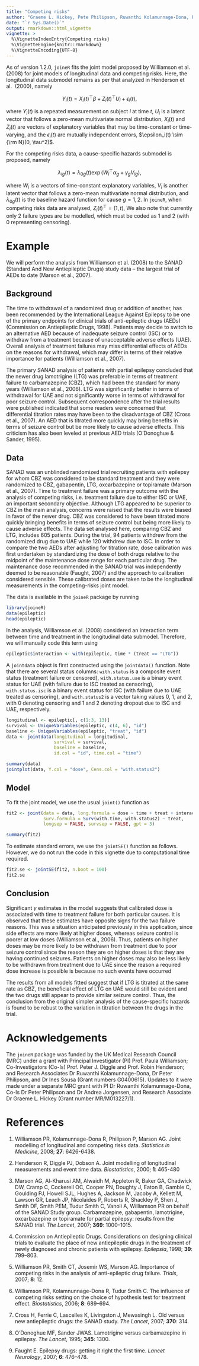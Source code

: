 ```yaml
---
title: "Competing risks"
author: "Graeme L. Hickey, Pete Philipson, Ruwanthi Kolamunnage-Dona, Paula Williamson"
date: "`r Sys.Date()`"
output: rmarkdown::html_vignette
vignette: >
  %\VignetteIndexEntry{Competing risks}
  %\VignetteEngine{knitr::rmarkdown}
  %\VignetteEncoding{UTF-8}
---
```


As of version 1.2.0, `joineR` fits the joint model proposed by Williamson et al.
(2008) for joint models of longitudinal data and competing risks. Here, the 
longitudinal data submodel remains as per that analyzed in Henderson et al. 
(2000), namely

$$Y_i(t) = X_i(t)^\top \beta + Z_i(t)^\top U_i + \epsilon_i(t),$$

where $Y_i(t)$ is a repeated measurement on subject $i$ at time $t$, $U_i$ is a 
latent vector that follows a zero-mean multivariate normal distribution, 
$X_i(t)$ and $Z_i(t)$ are vectors of explanatory variables that may be 
time-constant or time-varying, and the $\epsilon_i(t)$ are mutually independent
errors, $\epsilon_i(t) \sim {\rm N}(0, \tau^2)$.

For the competing risks data, a cause-specific hazards submodel is proposed, 
namely

$$\lambda_{ig}(t) = \lambda_{0g}(t) \exp(W_i^\top \alpha_g + \gamma_g V_{ig}),$$

where $W_i$ is a vectors of time-constant explanatory variables, $V_i$ is 
another latent vector that follows a zero-mean multivariate normal distribution,
and $\lambda_{0g}(t)$ is the baseline hazard function for cause $g = 1, 2$. In
`joineR`, when competing risks data are analysed, $Z_i(t)^\top  = (1, t)$, We
also note that currently only 2 failure types are be modelled, which must be
coded as 1 and 2 (with 0 representing censoring).

# Example

We will perform the analysis from Williamson et al. (2008) to the SANAD
(Standard And New Antiepileptic Drugs) study data -- the largest trial of AEDs
to date (Marson et al., 2007).

## Background

The time to withdrawal of a randomized drug or addition of another, has been 
recommended by the International League Against Epilepsy to be one of the 
primary endpoints for clinical trials of anti-epileptic drugs (AEDs) (Commission
on Antiepileptic Drugs, 1998). Patients may decide to switch to an alternative 
AED because of inadequate seizure control (ISC) or to withdraw from a treatment 
because of unacceptable adverse effects (UAE). Overall analysis of treatment 
failures may miss differential effects of AEDs on the reasons for withdrawal, 
which may differ in terms of their relative importance for patients (Williamson 
et al., 2007).

The primary SANAD analysis of patients with partial epilepsy concluded that the 
newer drug lamotrigine (LTG) was preferable in terms of treatment failure to 
carbamazepine (CBZ), which had been the standard for many years (Williamson et 
al., 2006). LTG was significantly better in terms of withdrawal for UAE and not 
significantly worse in terms of withdrawal for poor seizure control. Subsequent 
correspondence after the trial results were published indicated that some 
readers were concerned that differential titration rates may have been to the 
disadvantage of CBZ (Cross et al., 2007). An AED that is titrated more quickly 
may bring benefits in terms of seizure control but be more likely to cause 
adverse effects. This criticism has also been leveled at previous AED trials 
(O’Donoghue & Sander, 1995).

## Data

SANAD was an unblinded randomized trial recruiting patients with epilepsy for 
whom CBZ was considered to be standard treatment and they were randomized to 
CBZ, gabapentin, LTG, oxcarbazepine or topiramate (Marson et al., 2007). Time to
treatment failure was a primary outcome with the analysis of competing risks, 
i.e. treatment failure due to either ISC or UAE, an important secondary 
objective. Although LTG appeared to be superior to CBZ in the main analysis, 
concerns were raised that the results were biased in favor of the newer drug. 
CBZ was considered to have been titrated more quickly bringing benefits in terms
of seizure control but being more likely to cause adverse effects. The data set 
analysed here, comparing CBZ and LTG, includes 605 patients. During the trial, 
94 patients withdrew from the randomized drug due to UAE while 120 withdrew due 
to ISC. In order to compare the two AEDs after adjusting for titration rate, 
dose calibration was first undertaken by standardizing the dose of both drugs 
relative to the midpoint of the maintenance dose range for each particular drug.
The maintenance dose recommended in the SANAD trial was independently deemed to 
be reasonable (Faught, 2007) and the approach to calibration considered 
sensible. These calibrated doses are taken to be the longitudinal measurements 
in the competing-risks joint model.

The data is available in the `joineR` package by running

```r
library(joineR)
data(epileptic)
head(epileptic)
```

In the analysis, Williamson et al. (2008) considered an interaction term between
time and treatment in the longitudinal data submodel. Therefore, we will 
manually code this term using

```r
epileptic$interaction <- with(epileptic, time * (treat == "LTG"))
```

A `jointdata` object is first constructed using the `jointdata()` function. Note
that there are several status columns: `with.status` is a composite event status
(treatment failure or censored), `with.status.uae` is a binary event status for 
UAE (with failure due to ISC treated as censoring), `with.status.isc` is a 
binary event status for ISC (with failure due to UAE treated as censoring), and 
`with.status2` is a vector taking values 0, 1, and 2, with 0 denoting censoring 
and 1 and 2 denoting dropout due to ISC and UAE, respectively.

```r
longitudinal <- epileptic[, c(1:3, 13)]
survival <- UniqueVariables(epileptic, c(4, 6), "id")
baseline <- UniqueVariables(epileptic, "treat", "id")
data <- jointdata(longitudinal = longitudinal, 
                  survival = survival,
                  baseline = baseline,
                  id.col = "id", time.col = "time")

summary(data)
jointplot(data, Y.col = "dose", Cens.col = "with.status2")
```

## Model

To fit the joint model, we use the usual `joint()` function as

```r
fit2 <- joint(data = data, long.formula = dose ~ time + treat + interaction,
              surv.formula = Surv(with.time, with.status2) ~ treat,
              longsep = FALSE, survsep = FALSE, gpt = 3)

summary(fit2)
```

To estimate standard errors, we use the `jointSE()` function as follows. 
However, we do not run the code in this vignette due to computational time 
required.

```r
fit2.se <- jointSE(fit2, n.boot = 100)
fit2.se
```

## Conclusion

Significant $\gamma$ estimates in the model suggests that calibrated dose is 
associated with time to treatment failure for both particular causes. It is 
observed that these estimates have opposite signs for the two failure reasons. 
This was a situation anticipated previously in this application, since side 
effects are more likely at higher doses, whereas seizure control is poorer at 
low doses (Williamson et al., 2006). Thus, patients on higher doses may be more 
likely to be withdrawn from treatment due to poor seizure control since the 
reason they are on higher doses is that they are having continued seizures. 
Patients on higher doses may also be less likely to be withdrawn from treatment 
due to UAE since the reason a required dose increase is possible is because no 
such events have occurred

The results from all models fitted suggest that if LTG is titrated at the same 
rate as CBZ, the beneficial effect of LTG on UAE would still be evident and the 
two drugs still appear to provide similar seizure control. Thus, the conclusion 
from the original simpler analysis of the cause-specific hazards is found to be 
robust to the variation in titration between the drugs in the trial.

# Acknowledgements

The `joineR` package was funded by the UK Medical Research Council (MRC) under a
grant with Principal Investigator (PI) Prof. Paula Williamson; Co-Investigators 
(Co-Is) Prof. Peter J. Diggle and Prof. Robin Henderson; and Research Associates
Dr Ruwanthi Kolamunnage-Dona, Dr Peter Philipson, and Dr Ines Sousa (Grant 
numbers G0400615). Updates to it were made under a separate MRC grant with PI Dr
Ruwanthi Kolamunnage-Dona, Co-Is Dr Peter Philipson and Dr Andrea Jorgensen, and
Research Associate Dr Graeme L. Hickey (Grant number MR/M013227/1).

# References

1. Williamson PR, Kolamunnage-Dona R, Philipson P, Marson AG. Joint modelling of
longitudinal and competing risks data. *Statistics in Medicine*, 2008; **27**:
6426-6438.

2. Henderson R, Diggle PJ, Dobson A. Joint modelling of longitudinal
measurements and event time data. *Biostatistics*, 2000; **1**: 465-480

3. Marson AG, Al-Kharusi AM, Alwaidh M, Appleton R, Baker GA, Chadwick DW, Cramp
C, Cockerell OC, Cooper PN, Doughty J, Eaton B, Gamble C, Goulding PJ, Howell 
SJL, Hughes A, Jackson M, Jacoby A, Kellett M, Lawson GR, Leach JP, Nicolaides
P, Roberts R, Shackley P, Shen J, Smith DF, Smith PEM, Tudur Smith C, Vanoli A, 
Williamson PR on behalf of the SANAD Study group. Carbamazepine, gabapentin, 
lamotrigine, oxcarbazepine or topiramate for partial epilepsy: results from the 
SANAD trial. *The Lancet*, 2007; **369**: 1000–1015.

4. Commission on Antiepileptic Drugs. Considerations on designing clinical 
trials to evaluate the place of new antiepileptic drugs in the treatment of 
newly diagnosed and chronic patients with epilepsy. *Epilepsia*, 1998; **39**: 
799–803.

5. Williamson PR, Smith CT, Josemir WS, Marson AG. Importance of competing risks
in the analysis of anti-epileptic drug failure. *Trials*, 2007; **8**: 12.

6. Williamson PR, Kolamnunnage-Dona R, Tudur Smith C. The influence of competing
risks setting on the choice of hypothesis test for treatment effect. 
*Biostatistics*, 2006; **8**: 689–694.

7. Cross H, Ferrie C, Lascelles K, Livingston J, Mewasingh L. Old versus new 
antiepileptic drugs: the SANAD study. *The Lancet*, 2007; **370**: 314.

8. O’Donoghue MF, Sander JWAS. Lamotrigine versus carbamazepine in epilepsy. 
*The Lancet*, 1995; **345**: 1300.

9. Faught E. Epilepsy drugs: getting it right the first time. *Lancet
Neurology*, 2007; **6**: 476–478.
